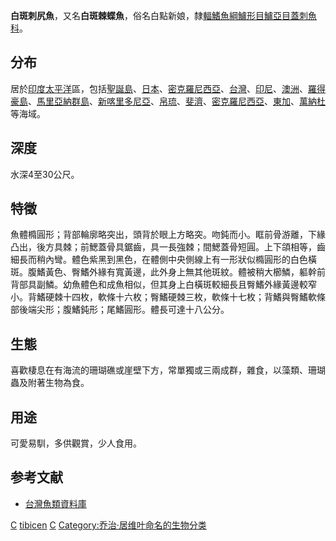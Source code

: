 {{Speciesbox 
| taxon = Centropyge tibicen
| image = AburaYK.jpg
| status = LC
| status_system = iucn3.1
| authority = [[Cuvier|Cuvier]], 1831<ref name='id7667'>{{cite web| url =http://www.bioinfo.cn/db05/BjdwSpecies.php?action=view&id=7667| title =白斑刺尻鱼| work =中国动物物种编目数据库| publisher =中国科学院微生物研究所| author =中国科学院动物研究所| accessdate =2009-04-16| deadurl =yes| archiveurl =https://web.archive.org/web/20160305001933/http://www.bioinfo.cn/db05/BjdwSpecies.php?action=view&id=7667| archivedate =2016-03-05}}</ref>
| synonyms = *''Centropyge tibicens''<br /><small>Cuvier, 1831</small>
* ''Holacanthus tibicen''<br /><small>Cuvier, 1831</small>
* ''Xiphipops tibicen''<br /><small>Cuvier, 1831</small>
}}
'''白斑刺尻魚'''，又名'''白斑棘蝶魚'''，俗名白點新娘，隸[[輻鰭魚綱|輻鰭魚綱]][[鱸形目|鱸形目]][[鱸亞目|鱸亞目]][[蓋刺魚科|蓋刺魚科]]。

== 分布 ==
居於[[印度|印度]][[太平洋|太平洋]]區，包括[[聖誕島|聖誕島]]、[[日本|日本]]、[[密克羅尼西亞|密克羅尼西亞]]、[[台灣|台灣]]、[[印尼|印尼]]、[[澳洲|澳洲]]、[[羅得豪島|羅得豪島]]、[[馬里亞納群島|馬里亞納群島]]、[[新喀里多尼亞|新喀里多尼亞]]、[[帛琉|帛琉]]、[[斐濟|斐濟]]、[[密克羅尼西亞|密克羅尼西亞]]、[[東加|東加]]、[[萬納杜|萬納杜]]等海域。

== 深度 ==
水深4至30公尺。

== 特徵 ==
魚體橢圓形；背部輪廓略突出，頭背於眼上方略突。吻鈍而小。眶前骨游離，下緣凸出，後方具棘；前鰓蓋骨具鋸齒，具一長強棘；間鰓蓋骨短圓。上下頜相等，齒細長而稍內彎。體色紫黑到黑色，在體側中央側線上有一形狀似橢圓形的白色橫斑。腹鰭黃色、臀鰭外緣有寬黃邊，此外身上無其他斑紋。體被稍大櫛鱗，軀幹前背部具副鱗。幼魚體色和成魚相似，但其身上白橫斑較細長且臀鰭外緣黃邊較窄小。背鰭硬棘十四枚，軟條十六枚；臀鰭硬棘三枚，軟條十七枚；背鰭與臀鰭軟條部後端尖形；腹鰭鈍形；尾鰭圓形。體長可達十八公分。

== 生態 ==
喜歡棲息在有海流的珊瑚礁或崖壁下方，常單獨或三兩成群，雜食，以藻類、珊瑚蟲及附著生物為食。

== 用途 ==
可愛易馴，多供觀賞，少人食用。

== 参考文献 ==
{{reflist}}
*[http://fishdb.sinica.edu.tw/ 台灣魚類資料庫] {{Wayback|url=http://fishdb.sinica.edu.tw/ |date=20160304193340 }}
{{Taxonbar|from=Q1012669}}

[[Category:觀賞魚|C]]
[[Category:刺尻魚屬|tibicen]]
[[Category:1831年描述的魚類|C]]
[[Category:乔治·居维叶命名的生物分类|Category:乔治·居维叶命名的生物分类]]